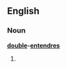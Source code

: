 ==English==

===Noun===
'''[[double]]-[[entendre]]s'''

# {{nonstandard}} {{plural of|[[double entendre]]}}